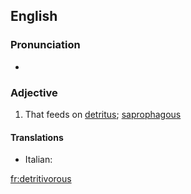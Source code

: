 ==English==

===Pronunciation===
* {{a|US}} {{IPA|/ˌdɛtrəˈtɪvərəs/|lang=en}}

===Adjective===
{{en-adj}}

# {{lb|en|ecology}} That feeds on [[detritus]]; [[saprophagous]]

====Translations====
{{trans-top|feeding on detritus}}
* Italian: {{t|it|detritivoro}}
{{trans-mid}}
{{trans-bottom}}

[[fr:detritivorous]]